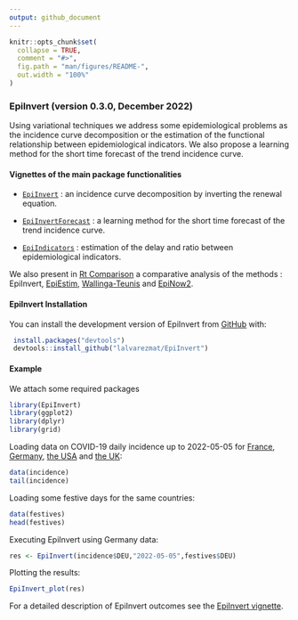 ```yaml
---
output: github_document
---
```


<!-- README.md is generated from README.Rmd. Please edit that file -->

```r
knitr::opts_chunk$set(
  collapse = TRUE,
  comment = "#>",
  fig.path = "man/figures/README-",
  out.width = "100%"
)
```

### EpiInvert (version 0.3.0, December 2022)

<!-- badges: start -->
<!-- badges: end -->

Using variational techniques we address some epidemiological problems as the incidence curve decomposition or the estimation of the functional relationship between epidemiological indicators. We also propose a learning method for the short time forecast of the trend incidence curve. 

#### Vignettes of the main package functionalities 

* [`EpiInvert`](https://ctim.ulpgc.es/covid19/EpiInvertVignette.html) : an incidence curve decomposition by inverting the renewal equation.

* [`EpiInvertForecast`](https://ctim.ulpgc.es/covid19/EpiInvertForecast.html) :  a 
learning method for the short time forecast of the trend incidence curve. 

* [`EpiIndicators`](https://ctim.ulpgc.es/covid19/EpiIndicators.html) : estimation of the delay and ratio between epidemiological indicators. 

We also present in [Rt Comparison](https://ctim.ulpgc.es/covid19/RtComparison.html) 
a comparative analysis of the methods : EpiInvert, 
[EpiEstim]( https://CRAN.R-project.org/package=EpiEstim), 
[Wallinga-Teunis](https://academic.oup.com/aje/article/160/6/509/79472)
and 
[EpiNow2]( https://CRAN.R-project.org/package=EpiNow2).

#### EpiInvert Installation

You can install the development version of EpiInvert from [GitHub](https://github.com/) with:

```r
 install.packages("devtools")
 devtools::install_github("lalvarezmat/EpiInvert")
```

#### Example
We attach some required packages
```r
library(EpiInvert)
library(ggplot2)
library(dplyr)
library(grid)
```  

Loading data on COVID-19 daily incidence up to 2022-05-05 for 
[France](https://www.santepubliquefrance.fr/dossiers/coronavirus-covid-19/coronavirus-chiffres-cles-et-evolution-de-la-covid-19-en-france-et-dans-le-monde), 
[Germany](https://experience.arcgis.com/experience/478220a4c454480e823b17327b2bf1d4), 
[the USA](https://ourworldindata.org/coronavirus-source-data) 
and [the UK](https://ourworldindata.org/coronavirus-source-data): 
```r
data(incidence)
tail(incidence)
```

Loading some festive days for the same countries: 
```r
data(festives)
head(festives)
```

Executing EpiInvert using Germany data:
```r
res <- EpiInvert(incidence$DEU,"2022-05-05",festives$DEU)
```

Plotting the results: 
```r
EpiInvert_plot(res)

```

For a detailed description of EpiInvert outcomes see the [EpiInvert vignette](https://ctim.ulpgc.es/covid19/EpiInvertVignette.html). 




